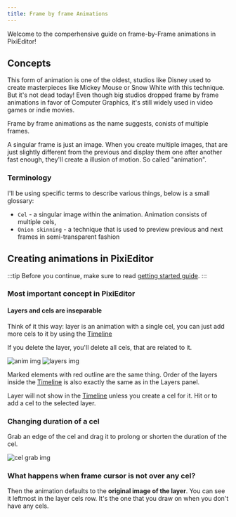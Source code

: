 ```yaml
---
title: Frame by frame Animations
---
```



Welcome to the comperhensive guide on frame-by-Frame animations in PixiEditor!

## Concepts

This form of animation is one of the oldest, studios like Disney used to create masterpieces like Mickey Mouse or Snow White with this technique.
But it's not dead today! Even though big studios dropped frame by frame animations in favor of Computer Graphics, it's still widely used in video games or indie movies.

Frame by frame animations as the name suggests, conists of multiple frames.

A singular frame is just an image. When you create multiple images, that are just slightly different from the previous and display them one after another fast enough, they'll create a illusion of motion. So called "animation".

### Terminology

I'll be using specific terms to describe various things, below is a small glossary:

- `Cel` - a singular image within the animation. Animation consists of multiple cels,
- `Onion skinning` - a technique that is used to preview previous and next frames in semi-transparent fashion

## Creating animations in PixiEditor

:::tip
Before you continue, make sure to read <a href="/docs/usage/animating/getting-started">getting started guide</a>.
:::

### Most important concept in PixiEditor

#### **Layers and cels are inseparable**

Think of it this way: layer is an animation with a single cel, you can just add more cels to it by using the <a href="/docs/usage/animating/getting-started#timeline">Timeline</a>

If you delete the layer, you'll delete all cels, that are related to it.

<Image src={animImg} alt="anim img"/>
<Image src={layerImg} alt="layers img"/>

Marked elements with red outline are the same thing. Order of the layers inside the <a href="/docs/usage/animating/getting-started#timeline">Timeline</a> is also exactly the same as in the Layers panel.

Layer will not show in the <a href="/docs/usage/animating/getting-started#timeline">Timeline</a> unless you create a cel for it. Hit 
<span className="pixi-icon icon-plus-square"/> or <span className="pixi-icon icon-duplicate"/> to add a cel to the selected layer.

### Changing duration of a cel

Grab an edge of the cel and drag it to prolong or shorten the duration of the cel.

<Image src={cel} alt="cel grab img"/>


### What happens when frame cursor is not over any cel?

Then the animation defaults to the **original image of the layer**. You can see it leftmost in the layer cels row. It's the one that you draw on when you don't have any cels.